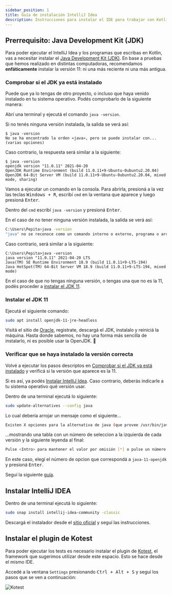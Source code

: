 ```yaml
---
sidebar_position: 1
title: Guía de instalación IntelliJ Idea
description: Instrucciones para instalar el IDE para trabajar con Kotlin
---
```



## Prerrequisito: Java Development Kit (JDK)

Para poder ejecutar el IntelliJ Idea y los programas que escribas en Kotlin, vas a necesitar instalar el [Java Development Kit (JDK)](https://es.wikipedia.org/wiki/Java_Development_Kit). En base a pruebas que hemos realizado en distintas computadoras, recomendamos **enfáticamente** instalar la versión 11: ni una más reciente ni una más antigua.

### Comprobar si el JDK ya está instalado

Puede que ya lo tengas de otro proyecto, o incluso que haya venido instalado en tu sistema operativo. Podés comprobarlo de la siguiente manera:

<SistemaOperativo>
  <Codigo>

Abrí una terminal y ejecutá el comando `java -version`.

Si no tenés ninguna versión instalada, la salida se verá así:

```shell
$ java -version
No se ha encontrado la orden «java», pero se puede instalar con... (varias opciones)
```

Caso contrario, la respuesta será similar a la siguiente:

```shell
$ java -version
openjdk version "11.0.11" 2021-04-20
OpenJDK Runtime Environment (build 11.0.11+9-Ubuntu-0ubuntu2.20.04)
OpenJDK 64-Bit Server VM (build 11.0.11+9-Ubuntu-0ubuntu2.20.04, mixed mode, sharing)
```

  </Codigo>
  <Codigo>

Vamos a ejecutar un comando en la consola. Para abrirla, presioná a la vez las teclas <kbd>Windows + R</kbd>, escribí `cmd` en la ventana que aparece y luego presioná <kbd>Enter</kbd>.

Dentro del `cmd` escribí `java -version` y presioná <kbd>Enter</kbd>.

En el caso de no tener ninguna versión instalada, la salida se verá así:

```bash
C:\Users\Pepita>java -version
"java" no se reconoce como un comando interno o externo, programa o archivo por lotes ejecutable
```

Caso contrario, será similar a la siguiente:

```shell
C:\Users\Pepita>java -version
java version "11.0.11" 2021-04-20 LTS
Java(TM) SE Runtime Environment 18.9 (build 11.0.11+9-LTS-194)
Java HotSpot(TM) 64-Bit Server VM 18.9 (build 11.0.11+9-LTS-194, mixed mode)
```

  </Codigo>
</SistemaOperativo>

En el caso de que no tengas ninguna versión, o tengas una que no es la 11, podés proceder a [instalar el JDK 11](#instalar-el-jdk-11).

### Instalar el JDK 11

<SistemaOperativo>
  <Codigo>

Ejecutá el siguiente comando:

```bash
sudo apt install openjdk-11-jre-headless
```

  </Codigo>
  <Codigo>

Visitá el sitio de [Oracle](https://www.oracle.com/ar/java/technologies/javase-jdk11-downloads.html), registrate, descargá el JDK, instalalo y reiniciá la máquina. Hasta donde sabemos, no hay una forma más sencilla de instalarlo, ni es posible usar la OpenJDK. :shrug:

  </Codigo>
</SistemaOperativo>

### Verificar que se haya instalado la versión correcta

Volvé a ejecutar los pasos descriptos en [Comprobar si el JDK ya está instalado](#comprobar-si-el-jdk-ya-está-instalado) y verificá si la versión que aparece es la 11.

Si es así, ya podés [Instalar IntelliJ Idea](#instalar-intellij-idea). Caso contrario, deberás indicarle a tu sistema operativo qué versión usar.

<SistemaOperativo>
  <Codigo>

Dentro de una terminal ejecutá lo siguiente:

```bash
sudo update-alternatives --config java
```

Lo cual debería arrojar un mensaje como el siguiente...

```bash
Existen X opciones para la alternativa de java (que provee /usr/bin/java)...
```

...mostrando una tabla con un número de seleccion a la izquierda de cada versión y la siguiente leyenda al final:

```bash
Pulse <Intro> para mantener el valor por omisión [*] o pulse un número de selección:
```

En este caso, elegí el número de opcion que correspondá a `java-11-openjdk` y presioná <kbd>Enter</kbd>.

  </Codigo>
  <Codigo>

Seguí la siguiente [guía](http://programacionamartillazos.blogspot.com/2017/07/windows-como-setear-la-version-de-java.html).

  </Codigo>
</SistemaOperativo>

## Instalar IntelliJ IDEA

<SistemaOperativo>
  <Codigo>

Dentro de una terminal ejecutá lo siguiente:

```bash
sudo snap install intellij-idea-community -classic
```

  </Codigo>
  <Codigo>

Descargá el instalador desde el [sitio oficial](https://www.jetbrains.com/es-es/idea/download/download-thanks.html?platform=windows&code=IIC) y seguí las instrucciones.

  </Codigo>
</SistemaOperativo>

## Instalar el plugin de Kotest

Para poder ejecutar los tests es necesario instalar el plugin de [Kotest](https://kotest.io/), el framework que sugerimos utilizar desde este espacio. Esto se hace desde el mismo IDE.

Accedé a la ventana `Settings` presionando <kbd>Ctrl + Alt + S</kbd> y seguí los pasos que se ven a continuación:

![Kotest](/img/docs/guia-instalacion-intellij-idea/plugin-kotest.gif)
